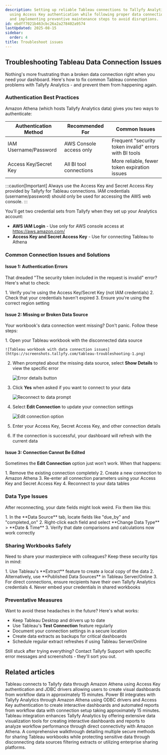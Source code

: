```yaml
---
description: Setting up reliable Tableau connections to Tallyfy Analytics requires
  using Access Key authentication while following proper data connection protocols
  and implementing preventive maintenance steps to avoid disruptions.
id: ebdff7021b463cbc26a2a278402a9574
lastUpdated: 2025-08-15
sidebar:
  order: 4
title: Troubleshoot issues
---
```



## Troubleshooting Tableau Data Connection Issues

Nothing's more frustrating than a broken data connection right when you need your dashboard. Here's how to fix common Tableau connection problems with Tallyfy Analytics - and prevent them from happening again.

### Authentication Best Practices

Amazon Athena (which hosts Tallyfy Analytics data) gives you two ways to authenticate:

| Authentication Method | Recommended For | Common Issues |
|----------------------|-----------------|---------------|
| IAM Username/Password | AWS Console access only | Frequent "security token invalid" errors with BI tools |
| Access Key/Secret Key | All BI tool connections | More reliable, fewer token expiration issues |

:::caution[Important]
Always use the Access Key and Secret Access Key provided by Tallyfy for Tableau connections. IAM credentials (username/password) should only be used for accessing the AWS web console.
:::

You'll get two credential sets from Tallyfy when they set up your Analytics account:
- **AWS IAM Login** - Use only for AWS console access at https://aws.amazon.com/
- **Access Key and Secret Access Key** - Use for connecting Tableau to Athena

### Common Connection Issues and Solutions

#### Issue 1: Authentication Errors

That dreaded "The security token included in the request is invalid" error? Here's what to check:

<Steps>
1. Verify you're using the Access Key/Secret Key (not IAM credentials)
2. Check that your credentials haven't expired
3. Ensure you're using the correct region setting
</Steps>

#### Issue 2: Missing or Broken Data Source

Your workbook's data connection went missing? Don't panic. Follow these steps:

<Steps>
1. Open your Tableau workbook with the disconnected data source

    ![Tableau workbook with data connection issues](https://screenshots.tallyfy.com/tableau-troubleshooting-1.png)
2. When prompted about the missing data source, select **Show Details** to view the specific error

    ![Error details button](https://screenshots.tallyfy.com/tableau-troubleshooting-5.jpg)
3. Click **Yes** when asked if you want to connect to your data

    ![Reconnect to data prompt](https://screenshots.tallyfy.com/tableau-troubleshooting-6.jpg)
4. Select **Edit Connection** to update your connection settings

    ![Edit connection option](https://screenshots.tallyfy.com/tableau-troubleshooting-7.jpg)
5. Enter your Access Key, Secret Access Key, and other connection details
6. If the connection is successful, your dashboard will refresh with the current data
</Steps>

#### Issue 3: Connection Cannot Be Edited

Sometimes the **Edit Connection** option just won't work. When that happens:

<Steps>
1. Remove the existing connection completely
2. Create a new connection to Amazon Athena
3. Re-enter all connection parameters using your Access Key and Secret Access Key
4. Reconnect to your data tables
</Steps>

### Data Type Issues

After reconnecting, your date fields might look weird. Fix them like this:

<Steps>
1. In the **Data Source** tab, locate fields like "due_by" and "completed_on"
2. Right-click each field and select **Change Data Type** > **Date & Time**
3. Verify that date comparisons and calculations now work correctly
</Steps>

### Sharing Workbooks Safely

Need to share your masterpiece with colleagues? Keep these security tips in mind:

<Steps>
1. Use Tableau's **Extract** feature to create a local copy of the data
2. Alternatively, use **Published Data Sources** in Tableau Server/Online
3. For direct connections, ensure recipients have their own Tallyfy Analytics credentials
4. Never embed your credentials in shared workbooks
</Steps>

### Preventative Measures

Want to avoid these headaches in the future? Here's what works:

- Keep Tableau Desktop and drivers up to date
- Use Tableau's **Test Connection** feature regularly
- Document your connection settings in a secure location
- Create data extracts as backups for critical dashboards
- Schedule regular extract refreshes if using Tableau Server/Online

Still stuck after trying everything? Contact Tallyfy Support with specific error messages and screenshots - they'll sort you out.


## Related articles
<CardGrid>
<LinkTitleCard header="<b>Tableau > Connecting Tableau to analytics data</b>" href="/products/pro/integrations/analytics/tableau/how-can-i-connect-tableau-to-my-tallyfy-data/" > Tableau connects to Tallyfy data through Amazon Athena using Access Key authentication and JDBC drivers allowing users to create visual dashboards from workflow data in approximately 15 minutes. </LinkTitleCard>
<LinkTitleCard header="<b>Powerbi > Connect Power BI</b>" href="/products/pro/integrations/analytics/powerbi/how-to-analyze-tallyfy-workflows-with-power-bi/" > Power BI integrates with Tallyfy Analytics through Amazon Athena using ODBC drivers and Access Key authentication to create interactive dashboards and automated reports from workflow data with connection setup taking approximately 15 minutes. </LinkTitleCard>
<LinkTitleCard header="<b>Analytics > Tableau</b>" href="/products/pro/integrations/analytics/tableau/" > Tableau integration enhances Tallyfy Analytics by offering extensive data visualization tools for creating interactive dashboards and reports to analyze workflow performance through direct connectivity with Amazon Athena. </LinkTitleCard>
<LinkTitleCard header="<b>Tableau > Share a Tableau workbook</b>" href="/products/pro/integrations/analytics/tableau/share-workbook-without-data/" > A comprehensive walkthrough detailing multiple secure methods for sharing Tableau workbooks while protecting sensitive data through disconnecting data sources filtering extracts or utilizing enterprise sharing platforms. </LinkTitleCard>
</CardGrid>